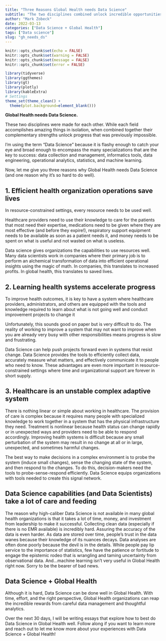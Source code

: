 ```yaml
---
title: "Three Reasons Global Health needs Data Science"
subtitle: "The two disciplines combined unlock incredible opportunities."
author: "Mark Zobeck"
date: 2022-03-13
categories: ["Data Science + Global Health"]
tags: ["Data science"]
slug: "gh_needs_ds"
---
```


```r
knitr::opts_chunk$set(echo = FALSE) 
knitr::opts_chunk$set(warning = FALSE)
knitr::opts_chunk$set(message = FALSE)
knitr::opts_chunk$set(error = FALSE)

library(tidyverse)
library(ggthemes)
library(gt)
library(plotly)
library(kableExtra)
# Settings
theme_set(theme_clean() +  
  theme(plot.background=element_blank()))

```

**Global Health needs Data Science.**

These two disciplines were made for each other. While each field accomplishes amazing things in isolation, when combined together their complementary strengths unlock progress that was previously impossible.

I'm using the term "Data Science" because it is flashy enough to catch your eye and broad enough to encompass the many specializations that are the key to success: data collection and management, informatics tools, data engineering, operational analytics, statistics, and machine learning.

Now, let me give you three reasons why Global Health needs Data Science (and one reason why it's so hard to do well).

## **1. Efficient health organization operations save lives**

In resource-constrained settings, every resource needs to be used well.

Healthcare providers need to use their knowledge to care for the patients that most need their expertise, medications need to be given where they are most effective (and before they expire!), respiratory support equipment needs to be available as soon as a patient needs it, and money needs to be spent on what is useful and not wasted on what is useless.

Data science gives organizations the capabilities to use resources well. Many data scientists work in companies where their primary job is to perform an alchemical transformation of data into efficient operational insights using the magic of math. In companies, this translates to increased profits. In global health, this translates to saved lives.

## **2. Learning health systems accelerate progress**

To improve health outcomes, it is key to have a system where healthcare providers, administrators, and others are equipped with the tools and knowledge required to learn about what is not going well and conduct improvement projects to change it

Unfortunately, this sounds good on paper but is very difficult to do. The reality of working to improve a system that may not want to improve when you are already very busy with other responsibilities means progress is slow and frustrating.

Data Science can help push projects forward even in systems that resist change. Data Science provides the tools to efficiently collect data, accurately measure what matters, and effectively communicate it to people who need to know. These advantages are even more important in resource-constrained settings where time and organizational support are forever in short supply.

## **3. Healthcare is an unstable complex adaptive system**

There is nothing linear or simple about working in healthcare. The provision of care is complex because it requires many people with specialized knowledge to work together in a system that has the physical infrastructure they need. Treatment is nonlinear because health status can change rapidly or in unexpected ways and providers need to be able to respond accordingly. Improving health systems is difficult because any small perturbation of the system may result in no change at all or in large, unexpected, and sometimes harmful changes.

The best way to make decisions in a complex environment is to probe the system (induce small changes), sense the changing state of the system, and then respond to the changes. To do this, decision-makers need the tools to probe-sense-respond efficiently. Data Science equips organizations with tools needed to create this signal network.

## **Data Science capabilities (and Data Scientists) take a lot of care and feeding**

The reason why high-caliber Data Science is not available in many global health organizations is that it takes a lot of time, money, and investment from leadership to make it successful. Collecting clean data (especially if there is no EMR available) is incredibly hard. Assuring the accuracy of the data is even harder. As data are stored over time, people's trust in the data wanes because their knowledge of its nuances decays. Data analyses are often done poorly because the devil is in the details. While people pay lip service to the importance of statistics, few have the patience or fortitude to engage the epistemic rodeo that is wrangling and taming uncertainty from observational data. And...machine learning isn't very useful in Global Health right now. Sorry to be the bearer of bad news.

## **Data Science + Global Health**

Although it is hard, Data Science can be done well in Global Health. With time, effort, and the right perspective, Global Health organizations can reap the incredible rewards from careful data management and thoughtful analytics.

Over the next 30 days, I will be writing essays that explore how to best do Data Science in Global Health well. Follow along if you want to learn more and reach out to let me know more about your experiences with Data Science + Global Health!
